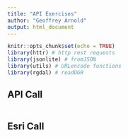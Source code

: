 ```yaml
---
title: "API Exercises"
author: "Geoffrey Arnold"
output: html_document
---
```


```r
knitr::opts_chunk$set(echo = TRUE)
library(httr) # http rest requests
library(jsonlite) # fromJSON
library(utils) # URLencode functions
library(rgdal) # readOGR
```

## API Call

```r

```

## Esri Call

```r

```